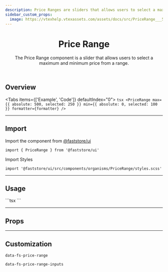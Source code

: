 ```yaml
---
description: Price Ranges are sliders that allows users to select a maximum and minimum price.
sidebar_custom_props:
  image: https://vtexhelp.vtexassets.com/assets/docs/src/PriceRange___5863b0eb4a4a8ce9a98da5c760461e61.png
---
```



<header>

# Price Range

The Price Range component is a slider that allows users to select a maximum and minimum price from a range.

</header>

## Overview

<Tabs items={['Example', 'Code']} defaultIndex="0">
  <Tab>
    <OverviewSection>
      <PriceRangeUsage />
    </OverviewSection>
  </Tab>
  <Tab>
    ```tsx
    <PriceRange
      max={{ absolute: 500, selected: 250 }}
      min={{ absolute: 0, selected: 100 }}
      formatter={formatter}
    />
    ```
  </Tab>
</Tabs>

---

## Import

Import the component from <a href="https://www.faststore.dev/reference/ui/get-started-faststore-ui">@faststore/ui</a>

```tsx
import { PriceRange } from '@faststore/ui'
```

Import Styles

```tsx
import '@faststore/ui/src/components/organisms/PriceRange/styles.scss'
```

---

## Usage

<OverviewSection>
  <PriceRangeUsage />
</OverviewSection>
```tsx
<PriceRange
  max={{ absolute: 500, selected: 250 }}
  min={{ absolute: 0, selected: 100 }}
  formatter={formatter}
/>
```

---

## Props

<PropsSection name="PriceRange" />

---

## Customization

`data-fs-price-range`

`data-fs-price-range-inputs`
